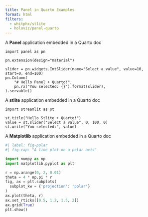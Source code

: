 ```yaml
---
title: Panel in Quarto Examples
format: html
filters:
  - whitphx/stlite
  - holoviz/panel-quarto
---
```


A **Panel** application embedded in a Quarto doc

```panel-python
import panel as pn

pn.extension(design="material")

slider = pn.widgets.IntSlider(name="Select a value", value=10, start=0, end=100)
pn.Column(
    "# Hello Panel + Quarto!",
    pn.rx("You selected: {}").format(slider),
).servable()
```

A **stlite** application embedded in a Quarto doc

```stlite-python
import streamlit as st

st.title("Hello Stlite + Quarto!")
value = st.slider("Select a value", 0, 100, 0)
st.write("You selected:", value)
```

A **Matplotlib** application embedded in a Quarto doc

```python
#| label: fig-polar
#| fig-cap: "A line plot on a polar axis"

import numpy as np
import matplotlib.pyplot as plt

r = np.arange(0, 2, 0.01)
theta = 4 * np.pi * r
fig, ax = plt.subplots(
  subplot_kw = {'projection': 'polar'} 
)
ax.plot(theta, r)
ax.set_rticks([0.5, 1.2, 1.5, 2])
ax.grid(True)
plt.show()
```

<!-- An extra **Panel** application

```panel-python
import panel as pn

pn.extension()

slider = pn.widgets.IntSlider(name="Select a value", value=0, start=0, end=100)
component = pn.Column(
    "# Hello Panel + Quarto!",
    pn.rx("The value is {}").format(slider)
).servable()
pn.template.FastListTemplate(
  title="Panel App", main=[component]
).servable()
``` -->